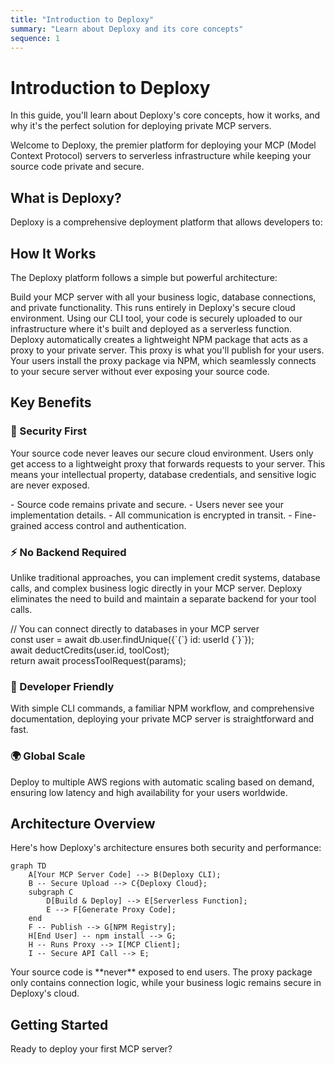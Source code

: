 ```yaml
---
title: "Introduction to Deploxy"
summary: "Learn about Deploxy and its core concepts"
sequence: 1
---
```


# Introduction to Deploxy

<Callout type="info" title="What You'll Learn">
  In this guide, you'll learn about Deploxy's core concepts, how it works, and why it's the perfect solution for
  deploying private MCP servers.
</Callout>

Welcome to Deploxy, the premier platform for deploying your MCP (Model Context Protocol) servers to serverless infrastructure while keeping your source code private and secure.

## What is Deploxy?

Deploxy is a comprehensive deployment platform that allows developers to:

<div className="grid grid-cols-1 md:grid-cols-2 gap-6 my-8">
  <FeatureCard
    icon="Shield"
    title="Deploy MCP servers privately"
    description="Your source code remains secure on our servers, never exposed to end-users."
  />
  <FeatureCard
    icon="Globe"
    title="Distribute lightweight proxies"
    description="Users install minimal proxy packages from NPM that securely connect to your hosted logic."
  />
  <FeatureCard
    icon="Zap"
    title="Scale automatically"
    description="Leverage serverless infrastructure that handles traffic spikes without manual intervention."
  />
  <FeatureCard
    icon="Code"
    title="Focus on Your Logic"
    description="No need to build a separate backend for secure tool calls or database connections."
  />
</div>

## How It Works

The Deploxy platform follows a simple but powerful architecture:

<Step number={1} title="You Write Your MCP Server">
  Build your MCP server with all your business logic, database connections, and private functionality. This runs
  entirely in Deploxy's secure cloud environment.
</Step>

<Step number={2} title="Deploy with the Deploxy CLI">
  Using our CLI tool, your code is securely uploaded to our infrastructure where it's built and deployed as a serverless
  function.
</Step>

<Step number={3} title="We Generate a Proxy Package">
  Deploxy automatically creates a lightweight NPM package that acts as a proxy to your private server. This proxy is
  what you'll publish for your users.
</Step>

<Step number={4} title="Users Install the Proxy">
  Your users install the proxy package via NPM, which seamlessly connects to your secure server without ever exposing
  your source code.
</Step>

## Key Benefits

### 🔐 Security First

Your source code never leaves our secure cloud environment. Users only get access to a lightweight proxy that forwards requests to your server. This means your intellectual property, database credentials, and sensitive logic are never exposed.

<Callout type="success" title="Security Benefits">
  - Source code remains private and secure. - Users never see your implementation details. - All communication is
  encrypted in transit. - Fine-grained access control and authentication.
</Callout>

### ⚡ No Backend Required

Unlike traditional approaches, you can implement credit systems, database calls, and complex business logic directly in your MCP server. Deploxy eliminates the need to build and maintain a separate backend for your tool calls.

<CommandPalette title="Direct Database Access Example">
  <div className="text-blue-400">// You can connect directly to databases in your MCP server</div>
  <div>
    const user = await db.user.findUnique({`{`} id: userId {`}`});
  </div>
  <div>await deductCredits(user.id, toolCost);</div>
  <div>return await processToolRequest(params);</div>
</CommandPalette>

### 🚀 Developer Friendly

With simple CLI commands, a familiar NPM workflow, and comprehensive documentation, deploying your private MCP server is straightforward and fast.

### 🌍 Global Scale

Deploy to multiple AWS regions with automatic scaling based on demand, ensuring low latency and high availability for your users worldwide.

## Architecture Overview

Here's how Deploxy's architecture ensures both security and performance:

```mermaid
graph TD
    A[Your MCP Server Code] --> B(Deploxy CLI);
    B -- Secure Upload --> C{Deploxy Cloud};
    subgraph C
        D[Build & Deploy] --> E[Serverless Function];
        E --> F[Generate Proxy Code];
    end
    F -- Publish --> G[NPM Registry];
    H[End User] -- npm install --> G;
    H -- Runs Proxy --> I[MCP Client];
    I -- Secure API Call --> E;
```

<Callout type="warning" title="Important Note">
  Your source code is **never** exposed to end users. The proxy package only contains connection logic, while your
  business logic remains secure in Deploxy's cloud.
</Callout>

## Getting Started

Ready to deploy your first MCP server?

<QuickLinks>
  <QuickLink
    to="/docs/getting-started/installation"
    title="Installation & Setup"
    description="Install Deploxy CLI and set up your development environment."
    icon="Download"
  />
  <QuickLink
    to="/docs/getting-started/first-deployment"
    title="Your First Deployment"
    description="A step-by-step guide to deploy your first MCP server."
    icon="Rocket"
  />
</QuickLinks>
